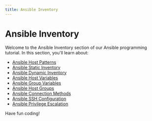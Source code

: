```yaml
---
title: Ansible Inventory
---
```


# Ansible Inventory

Welcome to the Ansible Inventory section of our Ansible programming tutorial. In this section, you'll learn about:

- [Ansible Host Patterns](./0-ansible-host-patterns.mdx)
- [Ansible Static Inventory](./1-ansible-static-inventory.mdx)
- [Ansible Dynamic Inventory](./2-ansible-dynamic-inventory.mdx)
- [Ansible Host Variables](./3-ansible-host-variables.mdx)
- [Ansible Group Variables](./4-ansible-group-variables.mdx)
- [Ansible Host Groups](./5-ansible-host-groups.mdx)
- [Ansible Connection Methods](./6-ansible-connection-methods.mdx)
- [Ansible SSH Configuration](./7-ansible-ssh-configuration.mdx)
- [Ansible Privilege Escalation](./8-ansible-privilege-escalation.mdx)

Have fun coding!